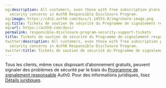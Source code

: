 ```yaml
---
og:description: All customers, even those with free subscription plans, can report
  security concerns in Auth0 Responsible Disclosure Program.
og:image: https://cdn2.auth0.com/docs/1.14553.0/img/share-image.png
og:title: Tickets de soutien de sécurité du Programme de signalement responsable
og:url: https://auth0.com/docs/
permalink: responsible-disclosure-program-security-support-tickets
title: Tickets de soutien de sécurité du Programme de signalement responsable
twitter:description: All customers, even those with free subscription plans, can report
  security concerns in Auth0 Responsible Disclosure Program.
twitter:title: Tickets de soutien de sécurité du Programme de signalement responsable
---
```


Tous les clients, même ceux disposant d’abonnement gratuits, peuvent signaler des problèmes de sécurité par le biais du [Programme de signalement responsable](https://auth0.com/responsible-disclosure-policy) Auth0. Pour des informations juridiques, lisez [Détails juridiques](https://auth0.com/legal).